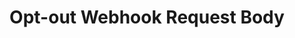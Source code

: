 ---
title: 'Opt-out Webhook Request Body'
openapi: '/open-api-files/treble-api-en.json POST /webhooks/on-optout'
--- 
